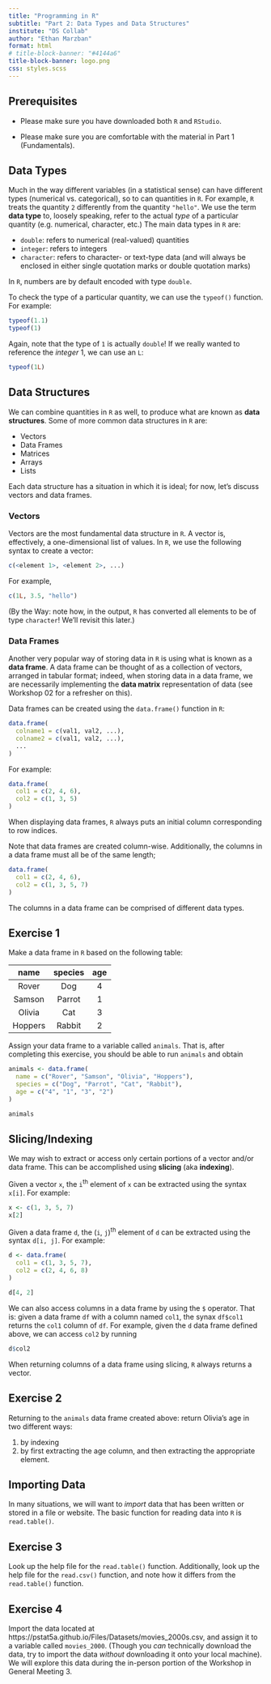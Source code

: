 ```yaml
---
title: "Programming in R"
subtitle: "Part 2: Data Types and Data Structures"
institute: "DS Collab"
author: "Ethan Marzban"
format: html
# title-block-banner: "#4144a6"
title-block-banner: logo.png
css: styles.scss
---
```


<style>
/*-- scss:defaults --*/

.quarto-title-block .quarto-title-banner {
  background-image: url(logo.png);
  background-size: 11.2vw;
  background-position: left;
  background-repeat: no-repeat;
  padding-left: 10vw;
  background-origin: content-box;
}
</style>

## Prerequisites

- Please make sure you have downloaded both `R` and `RStudio`.

- Please make sure you are comfortable with the material in Part 1 (Fundamentals).

## Data Types

Much in the way different variables (in a statistical sense) can have different types (numerical vs. categorical), so to can quantities in `R`. For example, `R` treats the quantity `2` differently from the quantity `"hello"`. We use the term **data type** to, loosely speaking, refer to the actual *type* of a particular quantity (e.g. numerical, character, etc.) The main data types in `R` are:

- `double`: refers to numerical (real-valued) quantities
- `integer`: refers to integers
- `character`: refers to character- or text-type data (and will always be enclosed in either single quotation marks or double quotation marks)

:::{.callout-important}
In `R`, numbers are by default encoded with type `double`.
:::

To check the type of a particular quantity, we can use the `typeof()` function. For example:
```r
typeof(1.1)
typeof(1)
```
Again, note that the type of `1` is actually `double`! If we really wanted to reference the *integer* 1, we can use an `L`:
```r
typeof(1L)
```

## Data Structures

We can combine quantities in `R` as well, to produce what are known as **data structures**. Some of more common data structures in `R` are:

- Vectors
- Data Frames
- Matrices
- Arrays
- Lists

Each data structure has a situation in which it is ideal; for now, let's discuss vectors and data frames. 

### Vectors

Vectors are the most fundamental data structure in `R`. A vector is, effectively, a one-dimensional list of values. In `R`, we use the following syntax to create a vector:
```r
c(<element 1>, <element 2>, ...)
```
For example,
```r
c(1L, 3.5, "hello")
```
(By the Way: note how, in the output, `R` has converted all elements to be of type `character`! We'll revisit this later.)

### Data Frames

Another very popular way of storing data in `R` is using what is known as a **data frame**. A data frame can be thought of as a collection of vectors, arranged in tabular format; indeed, when storing data in a data frame, we are necessarily implementing the **data matrix** representation of data (see Workshop 02 for a refresher on this). 

Data frames can be created using the `data.frame()` function in `R`:
```r
data.frame(
  colname1 = c(val1, val2, ...),
  colname2 = c(val1, val2, ...),
  ...
)
```
For example:
```r
data.frame(
  col1 = c(2, 4, 6),
  col2 = c(1, 3, 5)
)
```

:::{.callout-note}
When displaying data frames, `R` always puts an initial column corresponding to row indices.
:::

Note that data frames are created column-wise. Additionally, the columns in a data frame must all be of the same length;

```r
data.frame(
  col1 = c(2, 4, 6),
  col2 = c(1, 3, 5, 7)
)
```

:::{.callout-tip}
The columns in a data frame can be comprised of different data types.
:::

:::{.callout}
## Exercise 1

Make a data frame in `R` based on the following table:

| name | species | age |
|:-----:|:-----:|:------:|
| Rover | Dog | 4 |
| Samson | Parrot | 1 |
| Olivia | Cat | 3 |
| Hoppers | Rabbit | 2 |

Assign your data frame to a variable called `animals`. That is, after completing this exercise, you should be able to run `animals` and obtain

```r
animals <- data.frame(
  name = c("Rover", "Samson", "Olivia", "Hoppers"),
  species = c("Dog", "Parrot", "Cat", "Rabbit"),
  age = c("4", "1", "3", "2")
)
```
```r
animals
```

:::

## Slicing/Indexing

We may wish to extract or access only certain portions of a vector and/or data frame. This can be accomplished using **slicing** (aka **indexing**). 

Given a vector `x`, the `i`^th^ element of `x` can be extracted using the syntax `x[i]`. For example:
```r
x <- c(1, 3, 5, 7)
x[2]
```

Given a data frame `d`, the (`i`, `j`)^th^ element of `d` can be extracted using the syntax `d[i, j]`. For example:
```r
d <- data.frame(
  col1 = c(1, 3, 5, 7),
  col2 = c(2, 4, 6, 8)
)

d[4, 2]
```

We can also access columns in a data frame by using the `$` operator. That is: given a data frame `df` with a column named `col1`, the synax `df$col1` returns the `col1` column of `df`. For example, given the `d` data frame defined above, we can access `col2` by running
```r
d$col2
```

:::{.callout-tip}
When returning columns of a data frame using slicing, `R` always returns a vector.
:::

:::{.callout}
## Exercise 2

Returning to the `animals` data frame created above: return Olivia's age in two different ways:

1) by indexing
2) by first extracting the age column, and then extracting the appropriate element.
:::

## Importing Data

In many situations, we will want to *import* data that has been written or stored in a file or website. The basic function for reading data into `R` is `read.table()`.

:::{.callout}
## Exercise 3

Look up the help file for the `read.table()` function. Additionally, look up the help file for the `read.csv()` function, and note how it differs from the `read.table()` function.
:::

:::{.callout}
## Exercise 4

Import the data located at https://pstat5a.github.io/Files/Datasets/movies_2000s.csv, and assign it to a variable called `movies_2000`. (Though you *can* technically download the data, try to import the data *without* downloading it onto your local machine). We will explore this data during the in-person portion of the Workshop in General Meeting 3.
:::

